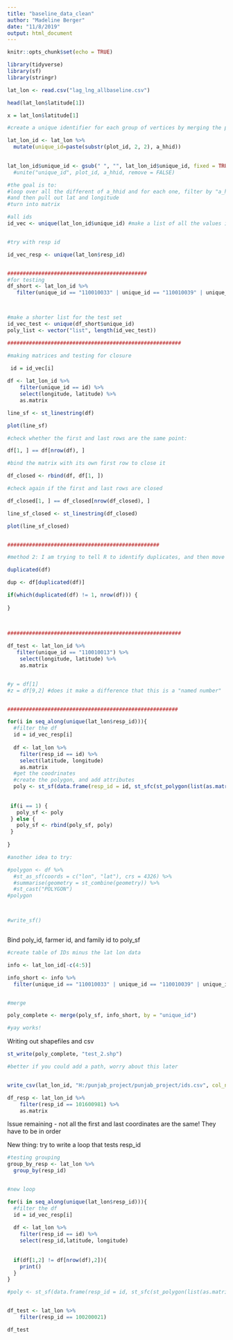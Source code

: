 ```yaml
---
title: "baseline_data_clean"
author: "Madeline Berger"
date: "11/8/2019"
output: html_document
---
```


```r
knitr::opts_chunk$set(echo = TRUE)
```

```r
library(tidyverse)
library(sf)
library(stringr)

lat_lon <- read.csv("lag_lng_allbaseline.csv")

head(lat_lon$latitude[1])

x = lat_lon$latitude[1]

#create a unique identifier for each group of vertices by merging the plot id column with the farmer id to create a new id

lat_lon_id <- lat_lon %>%
  mutate(unique_id=paste(substr(plot_id, 2, 2), a_hhid))
  

lat_lon_id$unique_id <- gsub(" ", "", lat_lon_id$unique_id, fixed = TRUE)
  #unite("unique_id", plot_id, a_hhid, remove = FALSE)

#the goal is to:
#loop over all the different of a_hhid and for each one, filter by "a_hhid = this" 
#and then pull out lat and longitude 
#turn into matrix 
```

```r

#all ids
id_vec <- unique(lat_lon_id$unique_id) #make a list of all the values in unique_id column, can this be numeric?


#try with resp id

id_vec_resp <- unique(lat_lon$resp_id)


#############################################
#for testing
df_short <- lat_lon_id %>% 
   filter(unique_id == "110010033" | unique_id == "110010039" | unique_id == "110010075") 



#make a shorter list for the test set
id_vec_test <- unique(df_short$unique_id)
poly_list <- vector("list", length(id_vec_test))

########################################################

#making matrices and testing for closure

 id = id_vec[i]
  
df <- lat_lon_id %>% 
    filter(unique_id == id) %>% 
    select(longitude, latitude) %>% 
    as.matrix

line_sf <- st_linestring(df)

plot(line_sf)

#check whether the first and last rows are the same point: 

df[1, ] == df[nrow(df), ]

#bind the matrix with its own first row to close it

df_closed <- rbind(df, df[1, ])

#check again if the first and last rows are closed

df_closed[1, ] == df_closed[nrow(df_closed), ]

line_sf_closed <- st_linestring(df_closed)

plot(line_sf_closed)


#################################################

#method 2: I am trying to tell R to identify duplicates, and then move the duplicate to the final row

duplicated(df)

dup <- df[duplicated(df)] 

if(which(duplicated(df) != 1, nrow(df))) {
 
}
   


########################################################
  
df_test <- lat_lon_id %>% 
   filter(unique_id == "110010013") %>% 
    select(longitude, latitude) %>% 
    as.matrix


#y = df[1]
#z = df[9,2] #does it make a difference that this is a "named number"


#######################################################

for(i in seq_along(unique(lat_lon$resp_id))){
  #filter the df 
  id = id_vec_resp[i]
  
  df <- lat_lon %>% 
    filter(resp_id == id) %>% 
    select(latitude, longitude)
    as.matrix
  #get the coodrinates
  #create the polygon, and add attributes
  poly <- st_sf(data.frame(resp_id = id, st_sfc(st_polygon(list(as.matrix(df))),crs = 4326)))
  
 
 if(i == 1) {
   poly_sf <- poly
 } else {
   poly_sf <- rbind(poly_sf, poly)
 }
 
}

#another idea to try: 

#polygon <- df %>%
  #st_as_sf(coords = c("lon", "lat"), crs = 4326) %>%
  #summarise(geometry = st_combine(geometry)) %>%
  #st_cast("POLYGON")
#polygon



#write_sf()



```

Bind poly_id, farmer id, and family id to poly_sf 

```r

#create table of IDs minus the lat lon data

info <- lat_lon_id[-c(4:5)]

info_short <- info %>% 
  filter(unique_id == "110010033" | unique_id == "110010039" | unique_id == "110010075")


#merge  

poly_complete <- merge(poly_sf, info_short, by = "unique_id")

#yay works! 

```




Writing out shapefiles and csv
```r
st_write(poly_complete, "test_2.shp")

#better if you could add a path, worry about this later


write_csv(lat_lon_id, "H:/punjab_project/punjab_project/ids.csv", col_names = TRUE)
```

```r
df_resp <- lat_lon_id %>% 
    filter(resp_id == 101600981) %>% 
    as.matrix
```


Issue remaining - not all the first and last coordinates are the same! They have to be in order

##################################

New thing: try to write a loop that tests resp_id

```r
#testing grouping
group_by_resp <- lat_lon %>% 
  group_by(resp_id)


#new loop 

for(i in seq_along(unique(lat_lon$resp_id))){
  #filter the df 
  id = id_vec_resp[i]
  
  df <- lat_lon %>% 
    filter(resp_id == id) %>% 
    select(resp_id,latitude, longitude)
   
    
  if(df[1,2] != df[nrow(df),2]){  
    print()
  }
}

#poly <- st_sf(data.frame(resp_id = id, st_sfc(st_polygon(list(as.matrix(df))),crs = 4326)))


df_test <- lat_lon %>% 
    filter(resp_id == 100200021)

df_test
```

